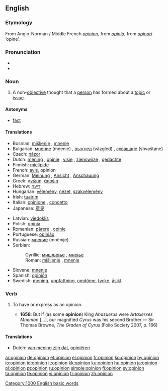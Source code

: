 {{see|opinión}}
==English==

{{rank|wind|drew|strength|596|opinion|according|walked|office}}

===Etymology===
From Anglo-Norman / Middle French ''[[#French|opinion]]'', from {{L.}} ''[[opinio]]'', from ''[[opinari]]'' ‘opine’.

===Pronunciation===
*{{IPA|/əˈpɪnjən/}}
*{{audio|en-us-opinion.ogg|Audio (US)}}

===Noun===
{{en-noun}}

# A non-[[objective]] thought that a [[person]] has formed about a [[topic]] or [[issue]].

====Antonyms====
*[[fact]]

====Translations====
{{trans-top|non-objective thought}}
*Bosnian: [[mišljenje]] {{n}}, [[mnenje]] {{n}}
*Bulgarian: [[мнение]] (mnenie) {{n}}, [[възглед]] (vǎzgled) {{m}}, [[схващане]] (shvaštane) {{n}}
*Czech: [[názor]] {{m}}
*Dutch: [[mening]] {{f}}, [[opinie]] {{f}}, [[visie]] {{f}}, [[zienswijze]] {{f}}, [[gedachte]] {{f}}
*Finnish: [[mielipide]]
*French: [[avis]], opinion
*German: [[Meinung]] {{f}}, [[Ansicht]] {{f}}, [[Anschauung]] {{f}}
*Greek: [[γνώμη]], [[άποψη]]
*Hebrew: [[דיעה]] {{f}}
*Hungarian: [[vélemény]], [[nézet]], [[szakvélemény]]
*Irish: [[tuairim]]
*Italian: [[opinione]] {{f}}, [[concetto]] {{m}}
*Japanese: [[意見]]
{{trans-mid}}
*Latvian: [[viedoklis]]
*Polish: [[opinia]]
*Romanian: [[părere]] {{f}}, [[opinie]] {{f}}
*Portuguese: [[opinião]] {{f}}
*Russian: [[мнение]] (mnénije) {{n}}
*Serbian:
*:Cyrillic: [[мишљење]] {{n}}, [[мнење]] {{n}}
*:Roman: [[mišljenje]] {{n}}, [[mnenje]] {{n}}
*Slovene: [[mnenje]] {{n}}
*Spanish: [[opinión]]
*Swedish: [[mening]], [[uppfattning]], [[omdöme]], [[tycke]], [[åsikt]]
{{trans-bottom}}

===Verb===
{{en-verb}}

# {{transitive}} To have or express as an opinion.
#*'''1658''': But if (as some '''opinion''') King ''Ahasuerus'' were ''Artaxerxes Mnemon'' [...], our magnified ''Cyrus'' was his second Brother — Sir Thomas Browne, ''The Graden of Cyrus'' (Folio Society 2007, p. 166)

====Translations====
{{trans-top|To have or express as an opinion}}
*Dutch: [[van mening zijn dat]], [[opiniëren]]
{{trans-mid}}
{{trans-bottom}}

[[Category:1000 English basic words]]

[[ar:opinion]]
[[de:opinion]]
[[et:opinion]]
[[el:opinion]]
[[fr:opinion]]
[[ko:opinion]]
[[hy:opinion]]
[[io:opinion]]
[[id:opinion]]
[[it:opinion]]
[[kk:opinion]]
[[ku:opinion]]
[[hu:opinion]]
[[ja:opinion]]
[[pl:opinion]]
[[pt:opinion]]
[[ru:opinion]]
[[simple:opinion]]
[[fi:opinion]]
[[sv:opinion]]
[[ta:opinion]]
[[te:opinion]]
[[vi:opinion]]
[[tr:opinion]]
[[zh:opinion]]